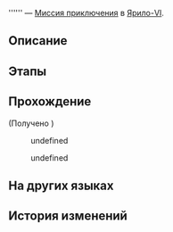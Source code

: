 {{Дополнить|Диалоги.}}
{{Миссия Инфобокс
|id              = 4040155
|Название        = 
|Изображение     = Миссия Освоения .png
|Тип             = Миссия приключения
|События         = 
|Глава           = 
|Условия         = Завершена {{cx}}<!--Hidden Mission ID 4040106-->
|Персонажи       = Первопроходец; Уоллес
|СтартЛокация    = [[Ярило-VI]] — [[Административный район]]
|Локации         = Административный район
|Предыдущая      = 
|Следующая       = 
|Награды         = Кредиты*5 000
}}
'''''' — [[Миссия приключения]] в [[Ярило-VI]].

==Описание==
{{Описание|<!--официальное описание из Перекрёстка судеб-->}}

==Этапы==


==Прохождение==
{{Дополнить}}


;(Получено {{Item|Похвала высокой морали|20|x=2|text=Похвала высокой морали}})
:<!--1-second delay-->
<!--Unknown TalkSentence: 411550101-->
:{{Диалог|Стрелка}} undefined
:<!--Unknown TalkSentence: 411550103-->
:<!--Unknown TalkSentence: 411550107-->
:{{Диалог|Стрелка}} undefined
:<!--Unknown TalkSentence: 411550105-->
:<!--Unknown TalkSentence: 411550106-->
:<!--Unknown TalkSentence: 411550107-->
<!--Unknown TalkSentence: 411550103-->
<!--Unknown TalkSentence: 411550107-->
{{Диалог Конец}}

==На других языках==
{{На других языках
|en   = 
|zhs  = 
|zht  = 
|ja   = 
|ko   = 
|es   = 
|fr   = 
|ru   = 
|th   = 
|vi   = 
|de   = 
|id   = 
|pt   = 
}}

==История изменений==
{{История изменений|2.7}}
